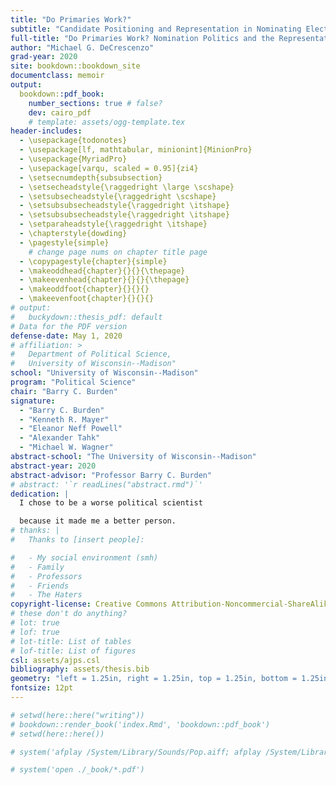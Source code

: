 ```yaml
---
title: "Do Primaries Work?"
subtitle: "Candidate Positioning and Representation in Nominating Elections" 
full-title: "Do Primaries Work? Nomination Politics and the Representation of Local Partisan Preferences"
author: "Michael G. DeCrescenzo"
grad-year: 2020
site: bookdown::bookdown_site
documentclass: memoir
output:
  bookdown::pdf_book:
    number_sections: true # false?
    dev: cairo_pdf
    # template: assets/ogg-template.tex
header-includes:
  - \usepackage{todonotes}
  - \usepackage[lf, mathtabular, minionint]{MinionPro}
  - \usepackage{MyriadPro}
  - \usepackage[varqu, scaled = 0.95]{zi4}
  - \setsecnumdepth{subsubsection} 
  - \setsecheadstyle{\raggedright \large \scshape}
  - \setsubsecheadstyle{\raggedright \scshape} 
  - \setsubsubsecheadstyle{\raggedright \itshape}
  - \setsubsubsecheadstyle{\raggedright \itshape}
  - \setparaheadstyle{\raggedright \itshape}
  - \chapterstyle{dowding}
  - \pagestyle{simple}
    # change page nums on chapter title page 
  - \copypagestyle{chapter}{simple}
  - \makeoddhead{chapter}{}{}{\thepage}
  - \makeevenhead{chapter}{}{}{\thepage}
  - \makeoddfoot{chapter}{}{}{}
  - \makeevenfoot{chapter}{}{}{}
# output:
#   buckydown::thesis_pdf: default
# Data for the PDF version
defense-date: May 1, 2020
# affiliation: > 
#   Department of Political Science, 
#   University of Wisconsin--Madison"
school: "University of Wisconsin--Madison"
program: "Political Science"
chair: "Barry C. Burden"
signature: 
  - "Barry C. Burden"
  - "Kenneth R. Mayer"
  - "Eleanor Neff Powell"
  - "Alexander Tahk"
  - "Michael W. Wagner"
abstract-school: "The University of Wisconsin--Madison"
abstract-year: 2020
abstract-advisor: "Professor Barry C. Burden"
# abstract: '`r readLines("abstract.rmd")`'
dedication: |
  I chose to be a worse political scientist 

  because it made me a better person.
# thanks: |
#   Thanks to [insert people]:

#   - My social environment (smh)
#   - Family
#   - Professors
#   - Friends
#   - The Haters
copyright-license: Creative Commons Attribution-Noncommercial-ShareAlike 4.0 License.
# these don't do anything?
# lot: true
# lof: true
# lot-title: List of tables
# lof-title: List of figures
csl: assets/ajps.csl
bibliography: assets/thesis.bib
geometry: "left = 1.25in, right = 1.25in, top = 1.25in, bottom = 1.25in"
fontsize: 12pt
---
```


```r
# setwd(here::here("writing"))
# bookdown::render_book('index.Rmd', 'bookdown::pdf_book')
# setwd(here::here())

# system('afplay /System/Library/Sounds/Pop.aiff; afplay /System/Library/Sounds/Pop.aiff')

# system('open ./_book/*.pdf')
```